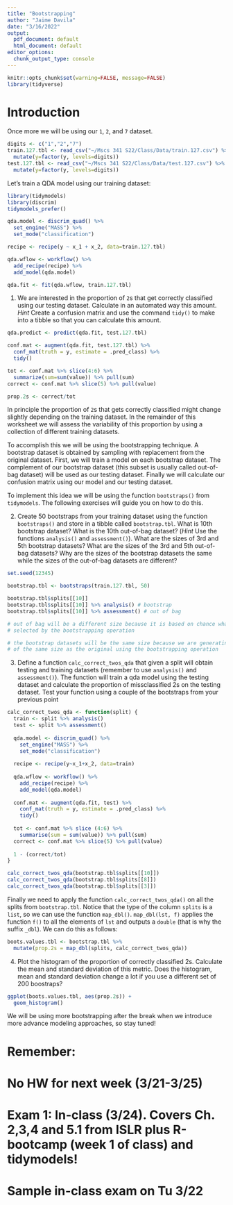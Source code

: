 ```yaml
---
title: "Bootstrapping"
author: "Jaime Davila"
date: "3/16/2022"
output:
  pdf_document: default
  html_document: default
editor_options:
  chunk_output_type: console
---
```


```r
knitr::opts_chunk$set(warning=FALSE, message=FALSE)
library(tidyverse)
```

# Introduction

Once more we will be using our `1`, `2`, and `7` dataset.

```r
digits <- c("1","2","7")
train.127.tbl <- read_csv("~/Mscs 341 S22/Class/Data/train.127.csv") %>%
  mutate(y=factor(y, levels=digits))
test.127.tbl <- read_csv("~/Mscs 341 S22/Class/Data/test.127.csv") %>%
  mutate(y=factor(y, levels=digits))
```

Let's train a QDA model using our training dataset:

```r
library(tidymodels)
library(discrim)
tidymodels_prefer()

qda.model <- discrim_quad() %>%
  set_engine("MASS") %>%
  set_mode("classification")

recipe <- recipe(y ~ x_1 + x_2, data=train.127.tbl)

qda.wflow <- workflow() %>%
  add_recipe(recipe) %>%
  add_model(qda.model) 

qda.fit <- fit(qda.wflow, train.127.tbl)
```

1. We are interested in the proportion of `2`s that get correctly classified using our testing dataset. Calculate in an automated way this amount. *Hint* Create a confusion matrix and use the command `tidy()` to make into a tibble so that you can calculate this amount.

```r
qda.predict <- predict(qda.fit, test.127.tbl)

conf.mat <- augment(qda.fit, test.127.tbl) %>%
  conf_mat(truth = y, estimate = .pred_class) %>%
  tidy()

tot <- conf.mat %>% slice(4:6) %>%
  summarize(sum=sum(value)) %>% pull(sum)
correct <- conf.mat %>% slice(5) %>% pull(value)

prop.2s <- correct/tot
```

In principle the proportion of `2`s that gets correctly classified might change slightly depending on the training dataset. In the remainder of this worksheet we will assess the variability of this proportion by using a collection of different training datasets. 

To accomplish this we will be using the bootstrapping technique. A bootstrap dataset is obtained by sampling with replacement from the original dataset. First, we will train a model on each bootstrap dataset. The complement of our bootstrap dataset (this subset is usually called out-of-bag dataset) will be used as our testing dataset. Finally we will calculate our confusion matrix using our model and our testing dataset.

To implement this idea we will be using the function `bootstraps()` from `tidymodels`. The following exercises will guide you on how to do this.

2. Create 50 bootstraps from your training dataset using the function `bootstraps()` and store in a tibble called `bootstrap.tbl`. What is 10th bootstrap dataset? What is the 10th out-of-bag dataset? (*Hint* Use the functions `analysis()` and `assessment()`). What are the sizes of 3rd and 5th bootstrap datasets? What are the sizes of the 3rd and 5th out-of-bag datasets? Why are the sizes of the bootstrap datasets the same while the sizes of the out-of-bag datasets are different?

```r
set.seed(12345)

bootstrap.tbl <- bootstraps(train.127.tbl, 50)

bootstrap.tbl$splits[[10]]
bootstrap.tbl$splits[[10]] %>% analysis() # bootstrap
bootstrap.tbl$splits[[10]] %>% assessment() # out of bag

# out of bag will be a different size because it is based on chance what values are not
# selected by the bootstrapping operation

# the bootstrap datasets will be the same size because we are generating a new dataset
# of the same size as the original using the bootstrapping operation

```

3. Define a function `calc_correct_twos_qda` that given a split will obtain testing and training datasets (remember to use `analysis()` and `assessment()`). The function will train a qda model using the testing dataset and calculate the proportion of missclassified 2s on the testing dataset. Test your function using a couple of the bootstraps from your previous point

```r
calc_correct_twos_qda <- function(split) {
  train <- split %>% analysis()
  test <- split %>% assessment()
  
  qda.model <- discrim_quad() %>%
    set_engine("MASS") %>%
    set_mode("classification")
  
  recipe <- recipe(y~x_1+x_2, data=train)
  
  qda.wflow <- workflow() %>%
    add_recipe(recipe) %>%
    add_model(qda.model)
  
  conf.mat <- augment(qda.fit, test) %>%
    conf_mat(truth = y, estimate = .pred_class) %>%
    tidy()
  
  tot <- conf.mat %>% slice (4:6) %>%
    summarise(sum = sum(value)) %>% pull(sum)
  correct <- conf.mat %>% slice(5) %>% pull(value)
  
  1 - (correct/tot)
}
```

```r
calc_correct_twos_qda(bootstrap.tbl$splits[[10]])
calc_correct_twos_qda(bootstrap.tbl$splits[[8]])
calc_correct_twos_qda(bootstrap.tbl$splits[[3]])
```

Finally we need to apply the function `calc_correct_twos_qda()` on all the splits from `bootstrap.tbl`. Notice that the type of the column `splits` is a `list`, so we can use the function `map_dbl()`. `map_dbl(lst, f)` applies the function `f()` to all the elements of `lst` and outputs a `double` (that is why the suffix `_dbl`). We can do this as follows:

```r
boots.values.tbl <- bootstrap.tbl %>% 
  mutate(prop.2s = map_dbl(splits, calc_correct_twos_qda))
```

4. Plot the histogram of the proportion of correctly classified 2s. Calculate the mean and standard deviation of this metric. Does the histogram, mean and standard deviation change a lot if you use a different set of 200 boostraps?
```r
ggplot(boots.values.tbl, aes(prop.2s)) +
  geom_histogram()
```

We will be using more bootstrapping after the break when we introduce more advance modeling approaches, so stay tuned!

# Remember:
# No HW for next week (3/21-3/25)
# Exam 1: In-class (3/24). Covers Ch. 2,3,4 and 5.1 from ISLR plus R-bootcamp (week 1 of class) and tidymodels!
# Sample in-class exam on Tu 3/22
